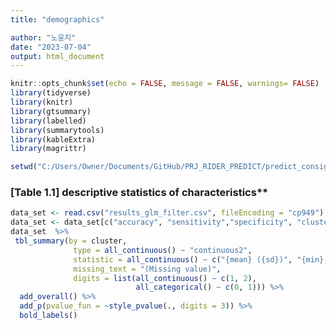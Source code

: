 ```yaml
---
title: "demographics"

author: "노윤지"
date: "2023-07-04"
output: html_document
---
```


```r
knitr::opts_chunk$set(echo = FALSE, message = FALSE, warnings= FALSE)
library(tidyverse)
library(knitr)
library(gtsummary)
library(labelled)
library(summarytools)
library(kableExtra)
library(magrittr)
```

```r
setwd("C:/Users/Owner/Documents/GitHub/PRJ_RIDER_PREDICT/predict_consign:dlvry_time")
```


### **[Table 1.1] **descriptive statistics of characteristics** 

```r

data_set <- read.csv("results_glm_filter.csv", fileEncoding = "cp949")
data_set <- data_set[c("accuracy", "sensitivity","specificity", "cluster","rider_delivery_method")]
data_set  %>% 
 tbl_summary(by = cluster, 
              type = all_continuous() ~ "continuous2",
              statistic = all_continuous() ~ c("{mean} ({sd})", "{min}, {max}"),
              missing_text = "(Missing value)", 
              digits = list(all_continuous() ~ c(1, 2), 
                            all_categorical() ~ c(0, 1))) %>%
  add_overall() %>%
  add_p(pvalue_fun = ~style_pvalue(., digits = 3)) %>%
  bold_labels()

```











